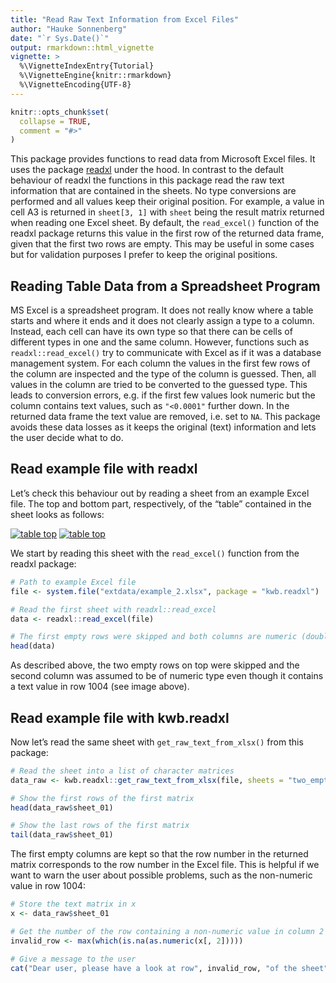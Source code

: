 ```yaml
---
title: "Read Raw Text Information from Excel Files"
author: "Hauke Sonnenberg"
date: "`r Sys.Date()`"
output: rmarkdown::html_vignette
vignette: >
  %\VignetteIndexEntry{Tutorial}
  %\VignetteEngine{knitr::rmarkdown}
  %\VignetteEncoding{UTF-8}
---
```


```r
knitr::opts_chunk$set(
  collapse = TRUE,
  comment = "#>"
)
```

This package provides functions to read data from Microsoft Excel files. It uses
the package [readxl](https://readxl.tidyverse.org/) under the hood. In contrast
to the default behaviour of readxl the functions in this package read the raw
text information that are contained in the sheets. No type conversions are
performed and all values keep their original position. For example, a value in
cell A3 is returned in `sheet[3, 1]` with `sheet` being the result matrix
returned when reading one Excel sheet. By default, the `read_excel()` function
of the readxl package returns this value in the first row of the returned data
frame, given that the first two rows are empty. This may be useful in some cases
but for validation purposes I prefer to keep the original positions.

## Reading Table Data from a Spreadsheet Program

MS Excel is a spreadsheet program. It does not really know where a table starts
and where it ends and it does not clearly assign a type to a column. Instead,
each cell can have its own type so that there can be cells of different types in
one and the same column. However, functions such as `readxl::read_excel()` try
to communicate with Excel as if it was a database management system. For each
column the values in the first few rows of the column are inspected and the type
of the column is guessed. Then, all values in the column are tried to be
converted to the guessed type. This leads to conversion errors, e.g. if the
first few values look numeric but the column contains text values, such as
`"<0.0001"` further down. In the returned data frame the text value are removed,
i.e. set to `NA`. This package avoids these data losses as it keeps the original
(text) information and lets the user decide what to do.

## Read example file with readxl

Let's check this behaviour out by reading a sheet from an example Excel file.
The top and bottom part, respectively, of the "table" contained in the sheet 
looks as follows:

[![table top](images/example_2_top.png)]()
[![table top](images/example_2_bottom.png)]()

We start by reading this sheet with the `read_excel()` function from the readxl
package:

```r
# Path to example Excel file
file <- system.file("extdata/example_2.xlsx", package = "kwb.readxl")

# Read the first sheet with readxl::read_excel
data <- readxl::read_excel(file)

# The first empty rows were skipped and both columns are numeric (double)
head(data)
```

As described above, the two empty rows on top were skipped and the second
column was assumed to be of numeric type even though it contains a text value
in row 1004 (see image above).

## Read example file with kwb.readxl

Now let's read the same sheet with `get_raw_text_from_xlsx()` from this package:

```r
# Read the sheet into a list of character matrices
data_raw <- kwb.readxl::get_raw_text_from_xlsx(file, sheets = "two_empty_rows")

# Show the first rows of the first matrix
head(data_raw$sheet_01)

# Show the last rows of the first matrix
tail(data_raw$sheet_01)
```

The first empty columns are kept so that the row number in the returned matrix
corresponds to the row number in the Excel file. This is helpful if we want to
warn the user about possible problems, such as the non-numeric value in row
1004:

```r
# Store the text matrix in x
x <- data_raw$sheet_01

# Get the number of the row containing a non-numeric value in column 2 
invalid_row <- max(which(is.na(as.numeric(x[, 2]))))

# Give a message to the user
cat("Dear user, please have a look at row", invalid_row, "of the sheet")
```
